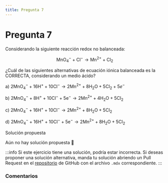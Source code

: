 ```yaml
---
title: Pregunta 7
---
```



# Pregunta 7

<div className="exercise">
Considerando la siguiente reacción redox no balanceada:

$$
\mathrm{MnO}_4^{-}+\mathrm{Cl}^{-} \rightarrow \mathrm{Mn}^{2+}+\mathrm{Cl}_2
$$

¿Cuál de las siguientes alternativas de ecuación iónica balanceada es la CORRECTA, considerando un medio ácido?

a) $2 \mathrm{MnO}_4^{-}+16 \mathrm{H}^{+}+10 \mathrm{Cl}^{-} \rightarrow 2 \mathrm{Mn}^{2+}+8 \mathrm{H}_2 \mathrm{O}+5 \mathrm{Cl}_2+5 e^{-}$

b) $2 \mathrm{MnO}_4^{-}+8 \mathrm{H}^{+}+10 \mathrm{Cl}^{-}+5 \mathrm{e}^{-} \rightarrow 2 \mathrm{Mn}^{2+}+4 \mathrm{H}_2 \mathrm{O}+5 \mathrm{Cl}_2$

c) $2 \mathrm{MnO}_4^{-}+16 \mathrm{H}^{+}+10 \mathrm{Cl}^{-} \rightarrow 2 \mathrm{Mn}^{2+}+8 \mathrm{H}_2 \mathrm{O}+5 \mathrm{Cl}_2$

d) $2 \mathrm{MnO}_4^{-}+16 \mathrm{H}^{+}+10 \mathrm{Cl}^{-}+5 \mathrm{e}^{-} \rightarrow 2 \mathrm{Mn}^{2+}+8 \mathrm{H}_2 \mathrm{O}+5 \mathrm{Cl}_2$
</div>

<MDXDetails>
<summary>Solución propuesta</summary>

Aún no hay solución propuesta 🥲

:::info
Si este ejercicio tiene una solución, podría estar incorrecta. Si deseas proponer una solución alternativa, manda tu solución abriendo
un Pull Request en el [repositorio](https://github.com/crow-rojas/apuntes-fundamentals/pulls) de GitHub con el archivo
`.mdx` correspondiente.
:::

</MDXDetails>

### Comentarios

<Disqus
  url="https://crow-rojas.github.io/apuntes-fundamentals/docs/science/chemistry/exercises/2017-2/p07"
  identifier="docs/science/chemistry/exercises/2017-2/p07"
  title="2017-2 Quimica - Pregunta 07"
/>
